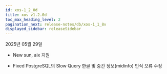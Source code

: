 ```yaml
---
id: xos-1_2_0d
title: xos v1.2.0d
toc_max_heading_level: 2
pagination_next: release-notes/db/xos-1_1_8v
displayed_sidebar: releaseSidebar
---
```


2025년 05월 29일

* <Status priority='1'>New</Status> sun, aix 지원

* <Status priority='0'>Fixed</Status> PostgreSQL의 Slow Query 한글 및 중간 정보(midinfo) 인식 오류 수정